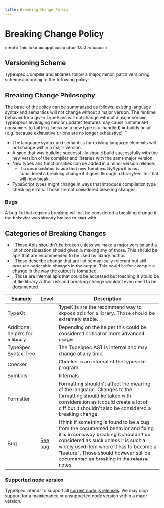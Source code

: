 ```yaml
---
title: Breaking Change Policy
---
```


# Breaking Change Policy


:::note
This is to be applicable after 1.0.0 release
:::

## Versioning Scheme

TypeSpec Compiler and libraries follow a major, minor, patch versioning scheme according to the following policy:

## Breaking Change Philosophy

The basic of the policy can be summarized as follows: existing language syntax and semantics will not change without a major version. The runtime behavior for a given TypeSpec will not change without a major version. TypeSpecs leveraging new or updated features may cause runtime API consumers to fail (e.g. because a new type is unhandled) or builds to fail (e.g. because exhaustive unions are no longer exhaustive).
``

- The language syntax and semantics for existing language elements will not change within a major version.
- A spec that was building successfully should build successfully with the new version of the compiler and libraries with the same major version.
- New types and functionalities can be added in a minor version release.
  - If a spec updates to use that new functionality/type it is not considered a breaking change if it goes through a library/emitter that will now break.
- TypeScript types might change in ways that introduce compilation type checking errors. Those are not considered breaking changes.

### Bugs

A bug fix that requires breaking will not be considered a breaking change if the behavior was already broken to start with.

## Categories of Breaking Changes

- <Badge text="Level 0" variant="danger" />: Those Apis shouldn't be broken unless we make a major
  version and a lot of consideration should given in making any of those. This should be apis that
  are recommended to be used by library author.
- <Badge text="Level 1" variant="note" />: Those describe change that are not semantically relevant
  but still produce noticeable changes in the output. This could be for example a change in the way
  the output is formatted.
- <Badge text="Level 2" variant="tip" />: Those are internal apis that could be accessed but
  touching it would be at the library author risk and breaking change wouldn't even need to be
  documented

| Example                          | Level                               | Description                                                                                                                                                                                                                                                                                       |
| -------------------------------- | ----------------------------------- | ------------------------------------------------------------------------------------------------------------------------------------------------------------------------------------------------------------------------------------------------------------------------------------------------- |
| TypeKit                          | <Badge text="0" variant="danger" /> | TypeKits are the recommend way to expose apis for a library. Those should be extremely stable.                                                                                                                                                                                  |
| Additional helpers for a library | <Badge text="0" variant="danger" /> | Depending on the helper this could be considered critical or more advanced usage                                                                                                                                                                                                                  |
| TypeSpec Syntax Tree              | <Badge text="2" variant="tip" />    | The TypeSpec AST is internal and may change at any time.                                                                                                                                                                                                                          |
| Checker                          | <Badge text="2" variant="tip" />    | Checker is an internal of the typespec program                                                                                                                                                                                                                                                    |
| Symbols                          | <Badge text="2" variant="tip" />    | Internals                                                                                                                                                                                                                                                                                         |
| Formatter                        | <Badge text="1" variant="note" />   | Formatting shouldn't affect the meaning of the language. Changes to the formatting should be taken with consideration as it could create a lot of diff but it shouldn't also be considered a breaking change                                                                                     |
| Bug                              | [See bug](#bugs)                    | I think if something is found to be a bug from the documented behavior and fixing it is in someway breaking it shouldn't be considered as such unless it is such a widely used item where it has to become a "feature". Those should however still be documented as breaking in the release notes |

### Supported node version

TypeSpec intends to support all [current node.js releases](https://nodejs.org/en/about/previous-releases). We may drop support for a maintenance or unsupported node version within a major version.

